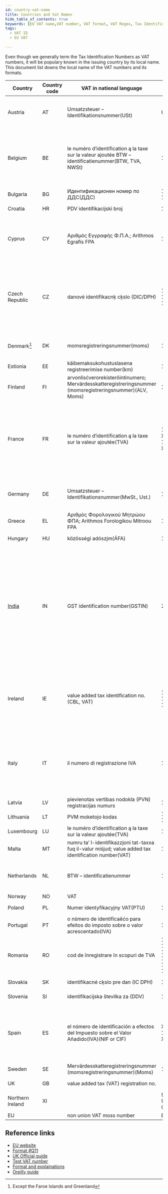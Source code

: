```yaml
---
id: country-vat-name
title: Countries and Vat Names
hide_table_of_contents: true
keywords: [EU VAT name,VAT number, VAT format, VAT Regex, Tax Identification number local name]
tags:
  - VAT ID
  - EU VAT
 
---
```

Even though we generally term the Tax Identification Numbers as VAT numbers, it will be populary known in the issuing country by its local name. This document list downs the local name of the VAT numbers and its formats.   

<style>
table {
  font-size=="13px";
}
</style>

|Country|Country code|VAT in national language|Stucture|Format|Regex|Remarks|
|--|--|--|--|--|--|--|
|Austria|AT|Umsatzsteuer – Identifikationsnummer(USt)|U12345678|9 characters. The first character is always ‘U’|`(U\d{8}$)/i)`| |
|Belgium|BE|le numéro d’identification ą la taxe sur la valeur ajoutée BTW – identificatienummer(BTW, TVA, NWSt)|1234567890|10 characters. Prefix with zero ‘0’ if the customer provides a 9 digit VAT number|`(\d{10}$)/i)`| |
|Bulgaria|BG|Идентификационен номер по ДДС(ДДС)|123456789, 1234567890|9 or 10 characters.|`(\d{9,10}$)/i)`| |
|Croatia |HR|PDV identifikacijski broj|12345678901|11 characters|`(\d{11}$)/i)`| |
|Cyprus|CY|Αριθμός Εγγραφής Φ.Π.Α.; Arithmos Egrafis FPA|12345678X|9 characters. The last character must always be a letter. |`([0-5\|9]\d{7}[A-Z]$)/i)`| |
|Czech Republic|CZ|danové identifikacnķ cķslo (DIC/DPH)|12345678, 123456789, 1234567890|8, 9 or 10 characters. If more than 10 characters are provided delete the first 3 as these are a tax code.|`(\d{8,10})?$/i)`| |
|Denmark[^1]|DK|momsregistreringsnummer(moms)|12345678|8 characters.|`(\d{8}$)/i)`|Except the Faroe Islands and Greenland |
|Estionia|EE|käibemaksukohustuslasena registreerimise number(km)|123456789|9 characters.|`(10\d{7}$)/i)`| |
|Finland|FI|arvonlisćverorekisterõintinumero; Mervärdesskatteregistreringsnummer (momsregistreringsnummer)(ALV, Moms)|12345678|8 characters.|`(\d{8}$)/i)`|Excluding the Åland Islands|
|France|FR|le numéro d’identification ą la taxe sur la valeur ajoutée(TVA)|12345678901, X1234567890, 1X123456789, XX123456789|11 characters. May include alphabetical characters (any except O or I) as first or second or first and second characters.|`([0-9A-Z]{2}[0-9]{9}$)/i)`|Including Monaco but excluding Guadeloupe, Martinique, Réunion, St Pierre and Miquelon, and French Guiana|"
|Germany|DE|Umsatzsteuer – Identifikationsnummer(MwSt., Ust.)|123456789|9 characters.|`([1-9]\d{8}$)/i)`|Except Büsingen and the Isle of Heligoland|
|Greece|EL|Αριθμός Φορολογικού Μητρώου ΦΠΑ; Arithmos Forologikou Mitroou FPA|123456789|9 characters.|`(\d{9}$)/i)`| |
|Hungary|HU|közösségi adószįm(ÁFA)|12345678|8 characters.|`(\d{8}$)/i)`| |
|[India](/docs/country/India/)|IN|GST identification number(GSTIN)| 24AAACC1206D1ZM |15 characters. The first 2 digits of the GSTIN is the State code, next 10 digits are the PAN of the legal entity, the next two digits are for entity code, and the last digit is check sum number. |`\d{2}[A-Z]{5}\d{4}[A-Z]{1}[A-Z\d]{1}[Z]{1}[A-Z\d]{1} `|  |
|Ireland|IE|value added tax identification no.(CBL, VAT)|1234567X, 1X23456X, 1234567XX|8 or 9 characters. Includes one or two alphabetical characters (last, or second and last, or last 2).|`([0-9A-Z\*\+]{7}[A-Z]{1,2}$)/i)`| |"
|Italy|IT|il numero di registrazione IVA|12345678901|11 characters.|`(\d{11}$)/i)`|Except the communes of Livigno and Campione d’Italia and the Italian waters of Lake Lugano|
|Latvia|LV|pievienotas vertibas nodokla (PVN) registracijas numurs|12345678901|11 characters.|`(\d{11}$)/i)`| |
|Lithuania|LT|PVM moketojo kodas|123456789, 123456789012|9 or 12 characters.|`(\d{9}$\|\d{12}$)/i)`| |
|Luxembourg|LU|le numéro d’identification ą la taxe sur la valeur ajoutée(TVA)|12345678|8 characters.|`(\d{8}$)/i)`|  |
|Malta|MT|numru ta’ l-identifikazzjoni tat-taxxa fuq il-valur miśjud; value added tax identification number(VAT)|12345678|8 characters.|`([1-9]\d{7}$)/i)`||
|Netherlands|NL|BTW – identificatienummer|123456789B01|12 characters. The tenth character is always B.|`(\d{9}B\d{2}$)/i)`| |"
|Norway|NO|VAT| | |`(\d{9}$)/i)`| |
|Poland|PL|Numer identyfikacyjny VAT(PTU)|1234567890|10 characters|`(\d{10}$)/i)`| |
|Portugal|PT|o nśmero de identificaēćo para efeitos do imposto sobre o valor acrescentado(IVA)|123456789|9 characters.|`(\d{9}$)/i)`|Including the Azores and Madeira|
|Romania|RO|cod de īnregistrare īn scopuri de TVA|12, 123, 1234, 12345, 123456, 1234567, 12345678, 123456789, 1234567890|From 2 to 10 characters.|`([1-9]\d{1,9}$)/i)`| |
|Slovakia|SK|identifikacné cķslo pre dan (IC DPH)|1234567890|10 characters|`([1-9]\d[(2-4)\|(6-9)]\d{7}$)/i)`| |
|Slovenia|SI|identifikacijska številka za (DDV)|12345678|8 characters|`([1-9]\d{7}$)/i)`| |
|Spain|ES|el nśmero de identificación a efectos del Impuesto sobre el Valor Añadido(IVA)(NIF or CIF)|X12345678, 12345678X, X1234567X|9 characters. Includes one or two alphabetical characters (first or last or first and last).|`([0-9A-Z][0-9]{7}[0-9A-Z]$)/i)`|Including the Balearic Islands but excluding Ceuta, Melilla and the Canary Islands|
|Sweden|SE|Mervärdesskatteregistreringsnummer (momsregistreringsnummer)(Moms)|123456789012|12 characters|`(\d{10}01$)/i)`| |
|UK|GB|value added tax (VAT) registration no.| | |`(?:[0-9]{12}\|[0-9]{9}|(?:GD|HA)[0-9]{3})$)/i)`||
|Northern Ireland|XI| |999999999, 999999999999, GD999, HA999| |` `| |
|EU||non union VAT moss number|EUxxxyyyyyz| | | 

[^1]: Except the Faroe Islands and Greenland

## Reference links
* [EU website](https://taxation-customs.ec.europa.eu/system/files/2016-09/vat_in_ec_annexii.pdf)
* [Format,#Q11](https://ec.europa.eu/taxation_customs/vies/#/faq)
* [UK Official guide](https://www.gov.uk/guidance/vat-eu-country-codes-vat-numbers-and-vat-in-other-languages)
* [Test VAT number](https://web.archive.org/web/20170727163017/http://www.braemoor.co.uk/software/vattest.php)
* [Format and explainations](https://euipo.europa.eu/tunnel-web/secure/webdav/guest/document_library/Documents/COSME/VAT%20numbers%20EU.pdf)
* [Oreilly guide](https://www.oreilly.com/library/view/regular-expressions-cookbook/9781449327453/ch04s21.html)



